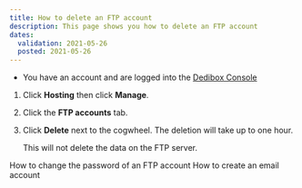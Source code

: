 ```yaml
---
title: How to delete an FTP account 
description: This page shows you how to delete an FTP account 
dates:
  validation: 2021-05-26
  posted: 2021-05-26
---
```


<Message type="requirement">

  - You have an account and are logged into the [Dedibox Console](https://console.online.net)

</Message>

1. Click **Hosting** then click **Manage**.
2. Click the **FTP accounts** tab.

    <Lightbox src="scaleway_ftp_tab.png" alt="" />

3. Click **Delete** next to the cogwheel. The deletion will take up to one hour. 

      <Message type="note">
      
      This will not delete the data on the FTP server.
      
      </Message>

<Navigation title="See Also">
  <PreviousButton to="/webhosting/classic/how-to/change-ftp-account-password/">How to change the password of an FTP account</PreviousButton>
  <NextButton to="/webhosting/classic/how-to/create-email-account/">How to create an email account</NextButton>
</Navigation>
